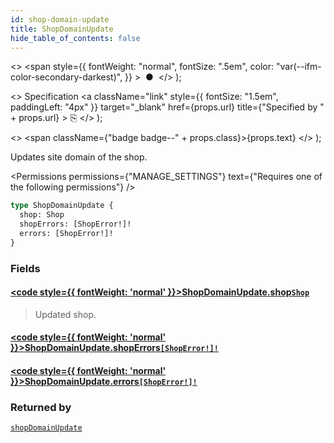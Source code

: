 ```yaml
---
id: shop-domain-update
title: ShopDomainUpdate
hide_table_of_contents: false
---
```


  <>
    <span
      style={{
        fontWeight: "normal",
        fontSize: ".5em",
        color: "var(--ifm-color-secondary-darkest)",
      }}
    >
      &nbsp;●&nbsp;
    </span>
  </>
);

  <>
    Specification
    <a
      className="link"
      style={{ fontSize: "1.5em", paddingLeft: "4px" }}
      target="\_blank"
      href={props.url}
      title={"Specified by " + props.url}
    >
      ⎘
    </a>
  </>
);

  <>
    <span className={"badge badge--" + props.class}>{props.text}</span>
  </>
);

Updates site domain of the shop.

<Permissions
  permissions={"MANAGE_SETTINGS"}
  text={"Requires one of the following permissions"}
/>

```graphql
type ShopDomainUpdate {
  shop: Shop
  shopErrors: [ShopError!]!
  errors: [ShopError!]!
}
```

### Fields

#### [<code style={{ fontWeight: 'normal' }}>ShopDomainUpdate.<b>shop</b></code>](#)<Bullet />[`Shop`](../../../api-reference/miscellaneous/objects/shop) <Badge class="secondary" text="object"/> <Badge class="secondary" text="miscellaneous"/>

> Updated shop.

#### [<code style={{ fontWeight: 'normal' }}>ShopDomainUpdate.<b>shopErrors</b></code>](#)<Bullet />[`[ShopError!]!`](../../../api-reference/miscellaneous/objects/shop-error) <Badge class="secondary" text="non-null"/> <Badge class="secondary" text="object"/> <Badge class="secondary" text="miscellaneous"/>

>

#### [<code style={{ fontWeight: 'normal' }}>ShopDomainUpdate.<b>errors</b></code>](#)<Bullet />[`[ShopError!]!`](../../../api-reference/miscellaneous/objects/shop-error) <Badge class="secondary" text="non-null"/> <Badge class="secondary" text="object"/> <Badge class="secondary" text="miscellaneous"/>

>

### Returned by

[`shopDomainUpdate`](../../../api-reference/miscellaneous/mutations/shop-domain-update) <Badge class="secondary" text="mutation"/>


